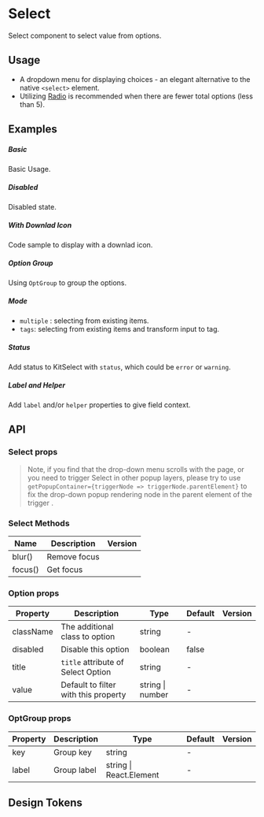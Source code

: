 
<Meta of={KitSelectStories} />

# Select

Select component to select value from options.

## Usage

- A dropdown menu for displaying choices - an elegant alternative to the native `<select>` element.
- Utilizing [Radio](/components/radio/) is recommended when there are fewer total options (less than 5).

## Examples

##### Basic
Basic Usage.

<CustomCanvas content={Exemples.Basic} source={Sources.Basic} id="select-basic" />

##### Disabled
Disabled state.

<CustomCanvas content={Exemples.Disabled} source={Sources.Disabled} id="select-disabled" />

##### With Downlad Icon
Code sample to display with a downlad icon.

<CustomCanvas content={Exemples.Download} source={Sources.Download} id="select-download-icon" />

##### Option Group
Using `OptGroup` to group the options.

<CustomCanvas content={Exemples.Group} source={Sources.Group} id="select-group" />

##### Mode
- `multiple` : selecting from existing items.
- `tags`: selecting from existing items and transform input to tag.

<CustomCanvas content={Exemples.Multipleandtags} source={Sources.Multipleandtags} id="select-multiple-tags" />

##### Status
Add status to KitSelect with `status`, which could be `error` or `warning`.

<CustomCanvas content={Exemples.Status} source={Sources.Status} id="select-status" />

##### Label and Helper

Add `label` and/or `helper` properties to give field context.

<CustomCanvas content={Exemples.Wrapper} source={Sources.Wrapper} id="select-wrapper" />

## API

<Canvas of={KitSelectStories.Api} />

<Controls of={KitSelectStories.Api} />

### Select props

> Note, if you find that the drop-down menu scrolls with the page, or you need to trigger Select in other popup layers, please try to use `getPopupContainer={triggerNode => triggerNode.parentElement}` to fix the drop-down popup rendering node in the parent element of the trigger .

### Select Methods

| Name    | Description  | Version |
| ------- | ------------ | ------- |
| blur()  | Remove focus |         |
| focus() | Get focus    |         |

### Option props

| Property  | Description                          | Type             | Default | Version |
| --------- | ------------------------------------ | ---------------- | ------- | ------- |
| className | The additional class to option       | string           | -       |         |
| disabled  | Disable this option                  | boolean          | false   |         |
| title     | `title` attribute of Select Option   | string           | -       |         |
| value     | Default to filter with this property | string \| number | -       |         |

### OptGroup props

| Property | Description | Type                    | Default | Version |
| -------- | ----------- | ----------------------- | ------- | ------- |
| key      | Group key   | string                  | -       |         |
| label    | Group label | string \| React.Element | -       |         |


## Design Tokens

<DesignTokens path="components.Select" tokens={fields?.components?.Select} />